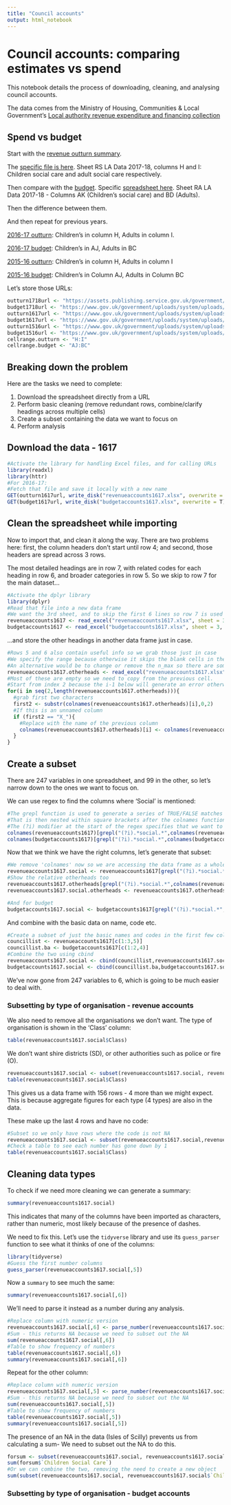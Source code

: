 ```yaml
---
title: "Council accounts"
output: html_notebook
---
```


# Council accounts: comparing estimates vs spend

This notebook details the process of downloading, cleaning, and analysing council accounts.

The data comes from the Ministry of Housing, Communities & Local Government's [Local authority revenue expenditure and financing collection](https://www.gov.uk/government/collections/local-authority-revenue-expenditure-and-financing)

## Spend vs budget

Start with the [revenue outturn summary](https://www.gov.uk/government/statistics/local-authority-revenue-expenditure-and-financing-england-2017-to-2018-individual-local-authority-data-outturn). 

The [specific file is here](https://assets.publishing.service.gov.uk/government/uploads/system/uploads/attachment_data/file/735627/RS_2017-18_data_by_LA.xlsx). Sheet RS LA Data 2017-18, columns H and I: Children social care and adult social care respectively.

Then compare with the [budget](https://www.gov.uk/government/statistics/local-authority-revenue-expenditure-and-financing-england-2017-to-2018-budget-individual-local-authority-data). Specific [spreadsheet here](https://www.gov.uk/government/uploads/system/uploads/attachment_data/file/623097/RA_2017-18_data_by_LA.xlsx). Sheet RA LA Data 2017-18 - Columns AK (Children’s social care) and BD (Adults).

Then the difference between them.

And then repeat for previous years.

[2016-17 outturn](https://www.gov.uk/government/uploads/system/uploads/attachment_data/file/659764/RS_2016-17_data_by_LA.xlsx): Children’s in column H, Adults in column I. 

[2016-17 budget](https://www.gov.uk/government/uploads/system/uploads/attachment_data/file/532962/RA_2016-17_data_by_LA.xlsx): Children’s in AJ, Adults in BC

[2015-16 outturn](https://www.gov.uk/government/uploads/system/uploads/attachment_data/file/659783/RS_2015-16_data_by_LA_-_Revision.xlsx): Children’s in column H, Adults in column I


[2015-16 budget](https://www.gov.uk/government/uploads/system/uploads/attachment_data/file/444910/RA_2015-16_data_by_LA_-_Nat_Stats_Release_-_15-Jul-2015.xls): Children’s in Column AJ, Adults in Column BC

Let's store those URLs:

```r
outturn1718url <- "https://assets.publishing.service.gov.uk/government/uploads/system/uploads/attachment_data/file/735627/RS_2017-18_data_by_LA.xlsx"
budget1718url <- "https://www.gov.uk/government/uploads/system/uploads/attachment_data/file/623097/RA_2017-18_data_by_LA.xlsx"
outturn1617url <- "https://www.gov.uk/government/uploads/system/uploads/attachment_data/file/659764/RS_2016-17_data_by_LA.xlsx"
budget1617url <- "https://www.gov.uk/government/uploads/system/uploads/attachment_data/file/532962/RA_2016-17_data_by_LA.xlsx"
outturn1516url <- "https://www.gov.uk/government/uploads/system/uploads/attachment_data/file/659783/RS_2015-16_data_by_LA_-_Revision.xlsx"
budget1516url <- "https://www.gov.uk/government/uploads/system/uploads/attachment_data/file/444910/RA_2015-16_data_by_LA_-_Nat_Stats_Release_-_15-Jul-2015.xls"
cellrange.outturn <- "H:I"
cellrange.budget <- "AJ:BC"
```


## Breaking down the problem

Here are the tasks we need to complete:

1. Download the spreadsheet directly from a URL
2. Perform basic cleaning (remove redundant rows, combine/clarify headings across multiple cells)
3. Create a subset containing the data we want to focus on
4. Perform analysis

## Download the data - 1617

```r
#Activate the library for handling Excel files, and for calling URLs
library(readxl)
library(httr)
#For 2016-17:
#Fetch that file and save it locally with a new name
GET(outturn1617url, write_disk("revenueaccounts1617.xlsx", overwrite = T))
GET(budget1617url, write_disk("budgetaccounts1617.xlsx", overwrite = T))
```

## Clean the spreadsheet while importing

Now to import that, and clean it along the way. There are two problems here: first, the column headers don't start until row 4; and second, those headers are spread across 3 rows.

The most detailed headings are in row 7, with related codes for each heading in row 6, and broader categories in row 5. So we skip to row 7 for the main dataset...

```r
#Activate the dplyr library
library(dplyr)
#Read that file into a new data frame
#We want the 3rd sheet, and to skip the first 6 lines so row 7 is used for headers
revenueaccounts1617 <- read_excel("revenueaccounts1617.xlsx", sheet = 3, skip = 6, na = "c('-','')") #could add range = cell_cols("A:I") but skip won't work
budgetaccounts1617 <- read_excel("budgetaccounts1617.xlsx", sheet = 3, skip = 6, na = "c('-','')") #omitted: range = cell_cols(cellrange.budget)
```

...and store the other headings in another data frame just in case.

```r
#Rows 5 and 6 also contain useful info so we grab those just in case
#We specify the range because otherwise it skips the blank cells in the first 5 columns
#An alternative would be to change or remove the n_max so there are some full cells in those first 5 cols
revenueaccounts1617.otherheads <- read_excel("revenueaccounts1617.xlsx", sheet = 3, skip = 4, n_max = 2) #we set n_max to 2 because otherwise it skips the first 5 empty cells
#Most of these are empty so we need to copy from the previous cell.
#Start from index 2 because the i-1 below will generate an error otherwise
for(i in seq(2,length(revenueaccounts1617.otherheads))){
  #grab first two characters
  first2 <- substr(colnames(revenueaccounts1617.otherheads)[i],0,2)
  #If this is an unnamed column
  if (first2 == "X_"){
    #Replace with the name of the previous column
    colnames(revenueaccounts1617.otherheads)[i] <- colnames(revenueaccounts1617.otherheads)[i-1]
  }
}
```


## Create a subset

There are 247 variables in one spreadsheet, and 99 in the other, so let's narrow down to the ones we want to focus on.

We can use regex to find the columns where 'Social' is mentioned:

```r
#The grepl function is used to generate a series of TRUE/FALSE matches for each column
#That is then nested within square brackets after the colnames function to show those that are TRUE
#The (?i) modifier at the start of the regex specifies that we want to be case insensitive, which means we can catch the capital/lower case S at the start and where it is all caps.
colnames(revenueaccounts1617)[grepl("(?i).*social.*",colnames(revenueaccounts1617))]
colnames(budgetaccounts1617)[grepl("(?i).*social.*",colnames(budgetaccounts1617))]
```


Now that we think we have the right columns, let's generate that subset:

```r
#We remove 'colnames' now so we are accessing the data frame as a whole
revenueaccounts1617.social <- revenueaccounts1617[grepl("(?i).*social.*",colnames(revenueaccounts1617))]
#Show the relative otherheads too
revenueaccounts1617.otherheads[grepl("(?i).*social.*",colnames(revenueaccounts1617))]
revenueaccounts1617.social.otherheads <- revenueaccounts1617.otherheads[grepl("(?i).*social.*",colnames(revenueaccounts1617))]

#And for budget
budgetaccounts1617.social <- budgetaccounts1617[grepl("(?i).*social.*",colnames(budgetaccounts1617))]
```

And combine with the basic data on name, code etc.

```r
#Create a subset of just the basic names and codes in the first few columns - we'll probably need this again so useful to save as a separate data frame
councillist <- revenueaccounts1617[c(1:3,5)]
councillist.ba <- budgetaccounts1617[c(1:2,4)]
#Combine the two using cbind
revenueaccounts1617.social <- cbind(councillist,revenueaccounts1617.social)
budgetaccounts1617.social <- cbind(councillist.ba,budgetaccounts1617.social)
```

We've now gone from 247 variables to 6, which is going to be much easier to deal with.

### Subsetting by type of organisation - revenue accounts

We also need to remove all the organisations we don't want. The type of organisation is shown in the 'Class' column:

```r
table(revenueaccounts1617.social$Class)
```

We don't want shire districts (SD), or other authorities such as police or fire (O). 

```r
revenueaccounts1617.social <- subset(revenueaccounts1617.social, revenueaccounts1617.social$Class != "O" & revenueaccounts1617.social$Class != "SD")
table(revenueaccounts1617.social$Class)
```

This gives us a data frame with 156 rows - 4 more than we might expect. This is because aggregate figures for each type (4 types) are also in the data. 

These make up the last 4 rows and have no code:

```r
#Subset so we only have rows where the code is not NA
revenueaccounts1617.social <- subset(revenueaccounts1617.social,revenueaccounts1617.social$`E-code` != "NA")
#Check a table to see each number has gone down by 1
table(revenueaccounts1617.social$Class)
```



## Cleaning data types

To check if we need more cleaning we can generate a summary:

```r
summary(revenueaccounts1617.social)
```

This indicates that many of the columns have been imported as characters, rather than numeric, most likely because of the presence of dashes.

We need to fix this. Let's use the `tidyverse` library and use its `guess_parser` function to see what it thinks of one of the columns:

```r
library(tidyverse)
#Guess the first number columns
guess_parser(revenueaccounts1617.social[,5])
```

Now a `summary` to see much the same:

```r
summary(revenueaccounts1617.social[,6])
```

We'll need to parse it instead as a number during any analysis.

```r
#Replace column with numeric version
revenueaccounts1617.social[,6] <- parse_number(revenueaccounts1617.social[,6])
#Sum - this returns NA because we need to subset out the NA
sum(revenueaccounts1617.social[,6])
#Table to show frequency of numbers
table(revenueaccounts1617.social[,6])
summary(revenueaccounts1617.social[,6])
```

Repeat for the other column:

```r
#Replace column with numeric version
revenueaccounts1617.social[,5] <- parse_number(revenueaccounts1617.social[,5])
#Sum - this returns NA because we need to subset out the NA
sum(revenueaccounts1617.social[,5])
#Table to show frequency of numbers
table(revenueaccounts1617.social[,5])
summary(revenueaccounts1617.social[,5])
```

The presence of an NA in the data (Isles of Scilly) prevents us from calculating a sum- We need to subset out the NA to do this.

```r
forsum <- subset(revenueaccounts1617.social, revenueaccounts1617.social$`Children Social Care` != "NA")
sum(forsum$`Children Social Care`)
#Or we can combine the two, removing the need to create a new object
sum(subset(revenueaccounts1617.social, revenueaccounts1617.social$`Children Social Care` != "NA")$`Children Social Care`)
```

### Subsetting by type of organisation - budget accounts


